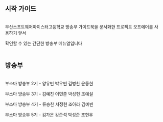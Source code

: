 ## 시작 가이드
<br/>
부산소프트웨어마이스터고등학교 방송부 가이드북을 문서화한 프로젝트 오프에어를 사용하기 앞서

확인할 수 있는 간단한 방송부 메뉴얼입니다
<br/>
<br/>
## 방송부
<br/>
부소마 방송부 2기 - 양유빈 박우빈 김병찬 윤동현 

부소마 방송부 3기 - 김예진 이민준 박성현 조예설

부소마 방송부 4기 - 류승찬 서정현 조아라 김예빈

부소마 방송부 5기 - 김가은 강준석 박성준 조현우
<br/>
<br/>
<br/>